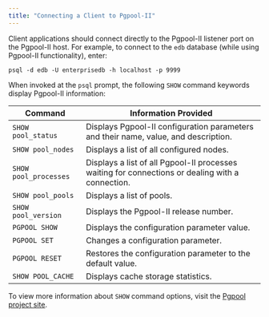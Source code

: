 ```yaml
---
title: "Connecting a Client to Pgpool-II"
---
```


<div id="connecting_a_client_to_pgpool-II" class="registered_link"></div>

Client applications should connect directly to the Pgpool-II listener port on the Pgpool-II host. For example, to connect to the `edb` database (while using Pgpool-II functionality), enter:

 `psql -d edb -U enterprisedb -h localhost -p 9999`

When invoked at the `psql` prompt, the following `SHOW` command keywords display Pgpool-II information:

| Command               | Information Provided                                                                             |
| --------------------- | ------------------------------------------------------------------------------------------------ |
| `SHOW pool_status`    | Displays Pgpool-II configuration parameters and their name, value, and description.              |
| `SHOW pool_nodes`     | Displays a list of all configured nodes.                                                         |
| `SHOW pool_processes` | Displays a list of all Pgpool-II processes waiting for connections or dealing with a connection. |
| `SHOW pool_pools`     | Displays a list of pools.                                                                        |
| `SHOW pool_version`   | Displays the Pgpool-II release number.                                                           |
| `PGPOOL SHOW`         | Displays the configuration parameter value.                                                      |
| `PGPOOL SET`          | Changes a configuration parameter.                                                               |
| `PGPOOL RESET`        | Restores the configuration parameter to the default value.                                       |
| `SHOW POOL_CACHE`     | Displays cache storage statistics.                                                               |

To view more information about `SHOW` command options, visit the [Pgpool project site](https://www.pgpool.net/docs/pgpool-II-3.7.5/en/html/sql-commands.html).
